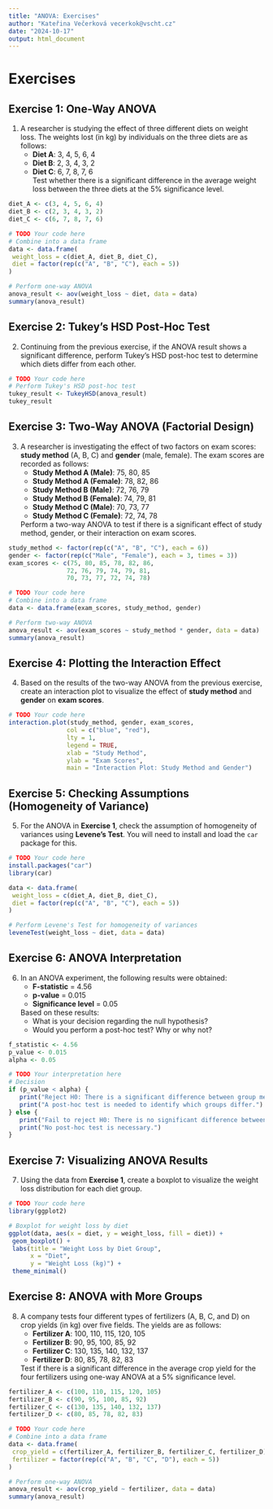 ```yaml
---
title: "ANOVA: Exercises"
author: "Kateřina Večerková vecerkok@vscht.cz"
date: "2024-10-17"
output: html_document
---
```


# Exercises

## **Exercise 1: One-Way ANOVA**
1. A researcher is studying the effect of three different diets on weight loss. The weights lost (in kg) by individuals on the three diets are as follows:
    - **Diet A**: 3, 4, 5, 6, 4  
    - **Diet B**: 2, 3, 4, 3, 2  
    - **Diet C**: 6, 7, 8, 7, 6  
    Test whether there is a significant difference in the average weight loss between the three diets at the 5% significance level.

```r
diet_A <- c(3, 4, 5, 6, 4)
diet_B <- c(2, 3, 4, 3, 2)
diet_C <- c(6, 7, 8, 7, 6)

# TODO Your code here
# Combine into a data frame
data <- data.frame(
 weight_loss = c(diet_A, diet_B, diet_C),
 diet = factor(rep(c("A", "B", "C"), each = 5))
)

# Perform one-way ANOVA
anova_result <- aov(weight_loss ~ diet, data = data)
summary(anova_result)
```

## **Exercise 2: Tukey’s HSD Post-Hoc Test**
2. Continuing from the previous exercise, if the ANOVA result shows a significant difference, perform Tukey’s HSD post-hoc test to determine which diets differ from each other.

```r
# TODO Your code here
# Perform Tukey's HSD post-hoc test
tukey_result <- TukeyHSD(anova_result)
tukey_result
```

## **Exercise 3: Two-Way ANOVA (Factorial Design)**
3. A researcher is investigating the effect of two factors on exam scores: **study method** (A, B, C) and **gender** (male, female). The exam scores are recorded as follows:
    - **Study Method A (Male)**: 75, 80, 85  
    - **Study Method A (Female)**: 78, 82, 86  
    - **Study Method B (Male)**: 72, 76, 79  
    - **Study Method B (Female)**: 74, 79, 81  
    - **Study Method C (Male)**: 70, 73, 77  
    - **Study Method C (Female)**: 72, 74, 78  
   
    Perform a two-way ANOVA to test if there is a significant effect of study method, gender, or their interaction on exam scores.

```r
study_method <- factor(rep(c("A", "B", "C"), each = 6))
gender <- factor(rep(c("Male", "Female"), each = 3, times = 3))
exam_scores <- c(75, 80, 85, 78, 82, 86, 
                72, 76, 79, 74, 79, 81,
                70, 73, 77, 72, 74, 78)

# TODO Your code here
# Combine into a data frame
data <- data.frame(exam_scores, study_method, gender)

# Perform two-way ANOVA
anova_result <- aov(exam_scores ~ study_method * gender, data = data)
summary(anova_result)
```

## **Exercise 4: Plotting the Interaction Effect**
4. Based on the results of the two-way ANOVA from the previous exercise, create an interaction plot to visualize the effect of **study method** and **gender** on **exam scores**.

```r
# TODO Your code here
interaction.plot(study_method, gender, exam_scores, 
                col = c("blue", "red"), 
                lty = 1, 
                legend = TRUE,
                xlab = "Study Method", 
                ylab = "Exam Scores", 
                main = "Interaction Plot: Study Method and Gender")
```

## **Exercise 5: Checking Assumptions (Homogeneity of Variance)**
5. For the ANOVA in **Exercise 1**, check the assumption of homogeneity of variances using **Levene’s Test**. You will need to install and load the `car` package for this.

```r
# TODO Your code here
install.packages("car")
library(car)

data <- data.frame(
 weight_loss = c(diet_A, diet_B, diet_C),
 diet = factor(rep(c("A", "B", "C"), each = 5))
)

# Perform Levene's Test for homogeneity of variances
leveneTest(weight_loss ~ diet, data = data)
```

## **Exercise 6: ANOVA Interpretation**
6. In an ANOVA experiment, the following results were obtained:
    - **F-statistic** = 4.56  
    - **p-value** = 0.015  
    - **Significance level** = 0.05  
    
    Based on these results:
    - What is your decision regarding the null hypothesis?
    - Would you perform a post-hoc test? Why or why not?

```r
f_statistic <- 4.56
p_value <- 0.015
alpha <- 0.05

# TODO Your interpretation here
# Decision
if (p_value < alpha) {
   print("Reject H0: There is a significant difference between group means.")
   print("A post-hoc test is needed to identify which groups differ.")
} else {
   print("Fail to reject H0: There is no significant difference between group means.")
   print("No post-hoc test is necessary.")
}
```

## **Exercise 7: Visualizing ANOVA Results**
7. Using the data from **Exercise 1**, create a boxplot to visualize the weight loss distribution for each diet group.

```r
# TODO Your code here
library(ggplot2)

# Boxplot for weight loss by diet
ggplot(data, aes(x = diet, y = weight_loss, fill = diet)) +
 geom_boxplot() +
 labs(title = "Weight Loss by Diet Group", 
      x = "Diet", 
      y = "Weight Loss (kg)") +
 theme_minimal()
```

## **Exercise 8: ANOVA with More Groups**
8. A company tests four different types of fertilizers (A, B, C, and D) on crop yields (in kg) over five fields. The yields are as follows:
    - **Fertilizer A**: 100, 110, 115, 120, 105  
    - **Fertilizer B**: 90, 95, 100, 85, 92  
    - **Fertilizer C**: 130, 135, 140, 132, 137  
    - **Fertilizer D**: 80, 85, 78, 82, 83  
    
    Test if there is a significant difference in the average crop yield for the four fertilizers using one-way ANOVA at a 5% significance level.

```r
fertilizer_A <- c(100, 110, 115, 120, 105)
fertilizer_B <- c(90, 95, 100, 85, 92)
fertilizer_C <- c(130, 135, 140, 132, 137)
fertilizer_D <- c(80, 85, 78, 82, 83)

# TODO Your code here
# Combine into a data frame
data <- data.frame(
 crop_yield = c(fertilizer_A, fertilizer_B, fertilizer_C, fertilizer_D),
 fertilizer = factor(rep(c("A", "B", "C", "D"), each = 5))
)

# Perform one-way ANOVA
anova_result <- aov(crop_yield ~ fertilizer, data = data)
summary(anova_result)
```
